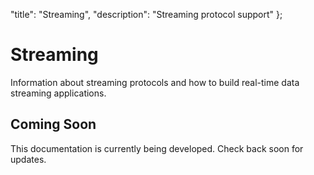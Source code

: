   "title": "Streaming",
  "description": "Streaming protocol support"
};

# Streaming

Information about streaming protocols and how to build real-time data streaming applications.

## Coming Soon

This documentation is currently being developed. Check back soon for updates. 